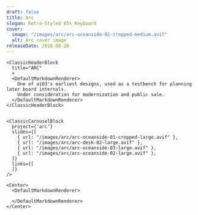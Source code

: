 ```yaml
---
draft: false
title: Arc
slogan: Retro-Styled 65% Keyboard
cover:
  image: "/images/arc/arc-oceanside-01-cropped-medium.avif"
  alt: Arc cover image
releaseDate: 2018-08-20
---
```


<DefaultLayout title={frontmatter.title}>

  <ClassicBlurredHeader src={frontmatter.cover.image} />

  <div class="container mx-auto">

    <ClassicHeaderBlock 
      title="ARC"
      >
      <DefaultMarkdownRenderer>
        One of ai03's earliest designs, used as a testbench for planning later board internals.  
        Under consideration for modernization and public sale.
      </DefaultMarkdownRenderer>
    </ClassicHeaderBlock>


    <ClassicCarouselBlock 
      project={'arc'} 
      slides={[
        { url: "/images/arc/arc-oceanside-01-cropped-large.avif" },
        { url: "/images/arc/arc-desk-02-large.avif" },
        { url: "/images/arc/arc-oceanside-03-large.avif" },
        { url: "/images/arc/arc-oceanside-02-large.avif" },
      ]} 
      links={[
      ]}
    />

    <Center>
      <DefaultMarkdownRenderer>

      </DefaultMarkdownRenderer>
    </Center>

  </div>

</DefaultLayout>